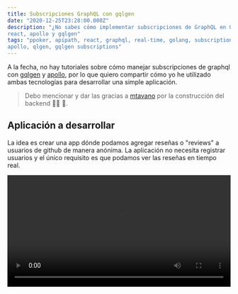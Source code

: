 ```yaml
---
title: Subscripciones GraphQL con gqlgen
date: "2020-12-25T23:28:00.000Z"
description: "¿No sabes cómo implementar subscripciones de GraphQL en Golang? Este post explica cómo utilizar 
react, apollo y gqlgen"
tags: "ppoker, apipath, react, graphql, real-time, golang, subscriptions,
apollo, qlgen, gqlgen subscriptions"
---
```


A la fecha, no hay tutoriales sobre cómo manejar subscripciones de graphql con
[gqlgen] y [apollo], por lo que quiero compartir cómo yo he utilizado ambas
tecnologías para desarrollar una simple aplicación.

> Debo mencionar y dar las gracias a [mtavano] por la construcción del backend
>  👏👏 👏.

## Aplicación a desarrollar

La idea es crear una app dónde podamos agregar reseñas o "reviews" a usuarios de
github de manera anónima. La aplicación no necesita registrar usuarios y el
único requisito es que podamos ver las reseñas en tiempo real.

<video controls width="100%" src="./ghreviews.webm" type="video/webm">
    Disculpa, tu navegador no es compatible con videos incrustados.
</video>


[ppoker]: https://ppoker.apipath.io
[gqlgen]: https://github.com/99designs/gqlgen
[go]: https://golang.org/
[apollo]: https://www.apollographql.com/
[mtavano]: https://github.com/mtavano

